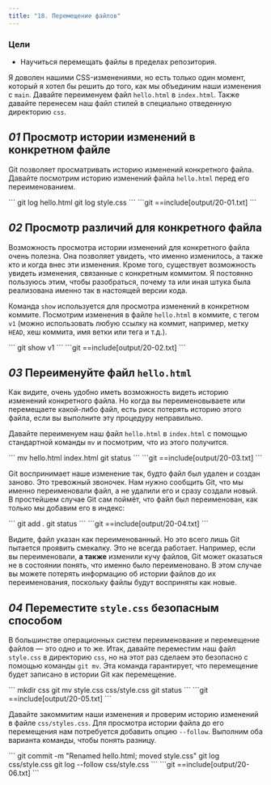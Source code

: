 ```yaml
---
title: "18. Перемещение файлов"
---
```


### Цели

- Научиться перемещать файлы в пределах репозитория.

Я доволен нашими CSS-изменениями, но есть только один момент, который я хотел бы решить до того, как мы объединим наши изменения с `main`. Давайте переименуем файл `hello.html` в `index.html`. Также давайте перенесем наш файл стилей в специально отведенную директорию `css`.

## _01_ Просмотр истории изменений в конкретном файле

Git позволяет просматривать историю изменений конкретного файла. Давайте посмотрим историю изменений файла `hello.html` перед его переименованием.

<Run>
```
git log hello.html
git log style.css
```
</Run>

<Output>
```git
==include[output/20-01.txt]
```
</Output>

## _02_ Просмотр различий для конкретного файла

Возможность просмотра истории изменений для конкретного файла очень полезна. Она позволяет увидеть, что именно изменилось, а также кто и когда внес эти изменения. Кроме того, существует возможность увидеть изменения, связанные с конкретным коммитом. Я постоянно пользуюсь этим, чтобы разобраться, почему та или иная штука была реализована именно так в настоящей версии кода.

Команда `show` используется для просмотра изменений в конкретном коммите. Посмотрим изменения в файле `hello.html` в коммите, с тегом `v1` (можно использовать любую ссылку на коммит, например, метку `HEAD`, хеш коммита, имя ветки или тега и т.д.).

<Run>
```
git show v1
```
</Run>

<Output>
```git
==include[output/20-02.txt]
```
</Output>

## _03_ Переименуйте файл `hello.html`

Как видите, очень удобно иметь возможность видеть историю изменений конкретного файла. Но когда вы переименовываете или перемещаете какой-либо файл, есть риск потерять историю этого файла, если вы выполните эту процедуру неправильно.

Давайте переименуем наш файл `hello.html` в `index.html` с помощью стандартной команды `mv` и посмотрим, что из этого получится.

<Run>
```
mv hello.html index.html
git status
```
</Run>

<Output>
```git
==include[output/20-03.txt]
```
</Output>

Git воспринимает наше изменение так, будто файл был удален и создан заново. Это тревожный звоночек. Нам нужно сообщить Git, что мы именно переименовали файл, а не удалили его и сразу создали новый. В простейшем случае Git сам поймёт, что файл был переименован, как только мы добавим его в индекс:

<Run>
```
git add .
git status
```
</Run>

<Output>
```git
==include[output/20-04.txt]
```
</Output>

Видите, файл указан как переименованный. Но это всего лишь Git пытается проявить смекалку. Это не всегда работает. Например, если вы переименовали, **а также** изменили кучу файлов, Git может оказаться не в состоянии понять, что именно было переименовано. В этом случае вы можете потерять информацию об истории файлов до их переименования, поскольку файлы будут восприняты как новые.


## _04_ Переместите `style.css` безопасным способом

В большинстве операционных систем переименование и перемещение файлов — это одно и то же. Итак, давайте переместим наш файл `style.css` в директорию `css`, но на этот раз сделаем это безопасно с помощью команды `git mv`. Эта команда гарантирует, что перемещение будет записано в истории Git как перемещение.

<Run>
```
mkdir css
git mv style.css css/style.css
git status
```
</Run>

<Output>
```git
==include[output/20-05.txt]
```
</Output>

Давайте закоммитим наши изменения и проверим историю изменений в файле `css/styles.css`. Для просмотра истории файла до его перемещения нам потребуется добавить опцию `--follow`. Выполним оба варианта команды, чтобы понять разницу.

<Run>
```
git commit -m "Renamed hello.html; moved style.css"
git log css/style.css
git log --follow css/style.css
```
</Run>

<Output>
```git
==include[output/20-06.txt]
```
</Output>
